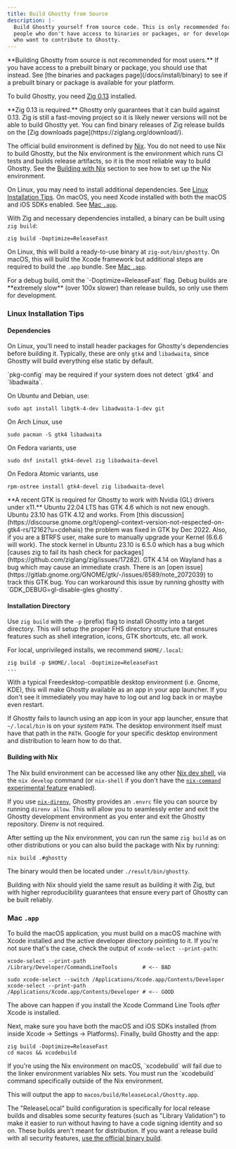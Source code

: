 ```yaml
---
title: Build Ghostty from Source
description: |-
  Build Ghostty yourself from source code. This is only recommended for
  people who don't have access to binaries or packages, or for developers
  who want to contribute to Ghostty.
---
```


<Tip>
**Building Ghostty from source is not recommended for most users.**
If you have access to a prebuilt binary or package, you should use that
instead. See [the binaries and packages page](/docs/install/binary) to
see if a prebuilt binary or package is available for your platform.
</Tip>

To build Ghostty, you need [Zig 0.13](https://ziglang.org/) installed.

<Important>
**Zig 0.13 is required.** Ghostty only guarantees that it can build
against 0.13. Zig is still a fast-moving project so it is likely newer
versions will not be able to build Ghostty yet. You can find binary
releases of Zig release builds on the
[Zig downloads page](https://ziglang.org/download/).
</Important>

The official build environment is defined by [Nix](https://nixos.org/).
You do not need to use Nix to build Ghostty, but the Nix environment is the
environment which runs CI tests and builds release artifacts, so it is the most
reliable way to build Ghostty. See the [Building with Nix](#building-with-nix)
section to see how to set up the Nix environment.

On Linux, you may need to install additional dependencies. See
[Linux Installation Tips](#linux-installation-tips). On macOS, you
need Xcode installed with both the macOS and iOS SDKs enabled. See
[Mac `.app`](#mac-.app).

With Zig and necessary dependencies installed, a binary can be built using
`zig build`:

```shell-session
zig build -Doptimize=ReleaseFast
```

On Linux, this will build a ready-to-use binary at `zig-out/bin/ghostty`.
On macOS, this will build the Xcode framework but additional steps are
required to build the `.app` bundle. See [Mac `.app`](#mac-.app).

<Tip>
For a debug build, omit the `-Doptimize=ReleaseFast` flag. Debug builds
are **extremely slow** (over 100x slower) than release builds, so only
use them for development.
</Tip>

### Linux Installation Tips

#### Dependencies

On Linux, you'll need to install header packages for Ghostty's dependencies
before building it. Typically, these are only `gtk4` and `libadwaita`, since
Ghostty will build everything else static by default.

<Note>
`pkg-config` may be required if your system does not detect `gtk4` and `libadwaita`.
</Note>

On Ubuntu and Debian, use:

```
sudo apt install libgtk-4-dev libadwaita-1-dev git
```

On Arch Linux, use

```
sudo pacman -S gtk4 libadwaita
```

On Fedora variants, use

```
sudo dnf install gtk4-devel zig libadwaita-devel
```

On Fedora Atomic variants, use

```
rpm-ostree install gtk4-devel zig libadwaita-devel
```

<Note>
**A recent GTK is required for Ghostty to work with Nvidia (GL) drivers
under x11.** Ubuntu 22.04 LTS has GTK 4.6 which is not new enough. Ubuntu 23.10
has GTK 4.12 and works. From [this discussion](https://discourse.gnome.org/t/opengl-context-version-not-respected-on-gtk4-rs/12162?u=cdehais)
the problem was fixed in GTK by Dec 2022. Also, if you are a BTRFS user, make
sure to manually upgrade your Kernel (6.6.6 will work). The stock kernel in
Ubuntu 23.10 is 6.5.0 which has a bug which
[causes zig to fail its hash check for packages](https://github.com/ziglang/zig/issues/17282).
</Note>

<Warning>
GTK 4.14 on Wayland has a bug which may cause an immediate crash.
There is an
[open issue](https://gitlab.gnome.org/GNOME/gtk/-/issues/6589/note_2072039)
to track this GTK bug. You can workaround this issue by running ghostty with
`GDK_DEBUG=gl-disable-gles ghostty`.
</Warning>

#### Installation Directory

Use `zig build` with the `-p` (prefix) flag to install Ghostty into
a target directory. This will setup the proper FHS directory structure
that ensures features such as shell integration, icons, GTK shortcuts, etc.
all work.

For local, unprivileged installs, we recommend `$HOME/.local`:

```
zig build -p $HOME/.local -Doptimize=ReleaseFast
...
```

With a typical Freedesktop-compatible desktop environment (i.e. Gnome,
KDE), this will make Ghostty available as an app in your app launcher.
If you don't see it immediately you may have to log out and log back
in or maybe even restart.

If Ghostty fails to launch using an app icon in your app launcher,
ensure that `~/.local/bin` is on your _system_ `PATH`. The desktop environment
itself must have that path in the `PATH`. Google for your specific desktop
environment and distribution to learn how to do that.

#### Building with Nix

The Nix build environment can be accessed like any other
[Nix dev shell](https://nix.dev/tutorials/first-steps/declarative-shell.html),
via the `nix develop` command (or `nix-shell` if you don't have the
[`nix-command` experimental feature](https://nix.dev/manual/nix/2.24/development/experimental-features#xp-feature-nix-command)
enabled).

If you use [`nix-direnv`](https://github.com/nix-community/nix-direnv),
Ghostty provides an `.envrc` file you can source by running `direnv allow`.
This will allow you to seamlessly enter and exit the Ghostty development
environment as you enter and exit the Ghostty repository. Direnv is not
required.

After setting up the Nix environment, you can run the same `zig build`
as on other distributions or you can also build the package with Nix
by running:

```shell-session
nix build .#ghostty
```

The binary would then be located under `./result/bin/ghostty`.

Building with Nix should yield the same result as building it with Zig,
but with higher reproducibility guarantees that ensure every part of
Ghostty can be built reliably.
### Mac `.app`

To build the macOS application, you must build on a macOS machine with
Xcode installed and the active developer directory pointing to it. If
you're not sure that's the case, check the output of `xcode-select
--print-path`:

```shell-session
xcode-select --print-path
/Library/Developer/CommandLineTools        # <-- BAD

sudo xcode-select --switch /Applications/Xcode.app/Contents/Developer
xcode-select --print-path
/Applications/Xcode.app/Contents/Developer # <-- GOOD
```

The above can happen if you install the Xcode Command Line Tools _after_ Xcode
is installed.

Next, make sure you have both the macOS and iOS SDKs installed (from
inside Xcode → Settings → Platforms). Finally, build Ghostty and the
app:

```shell-session
zig build -Doptimize=ReleaseFast
cd macos && xcodebuild
```

<Note>
If you're using the Nix environment on macOS, `xcodebuild` will
fail due to the linker environment variables Nix sets. You must
run the `xcodebuild` command specifically outside of the Nix
environment.
</Note>

This will output the app to `macos/build/ReleaseLocal/Ghostty.app`.

The "ReleaseLocal" build configuration is specifically for local release
builds and disables some security features (such as "Library Validation")
to make it easier to run without having to have a code signing identity
and so on. These builds aren't meant for distribution. If you want a release
build with all security features,
[use the official binary build](/download).
